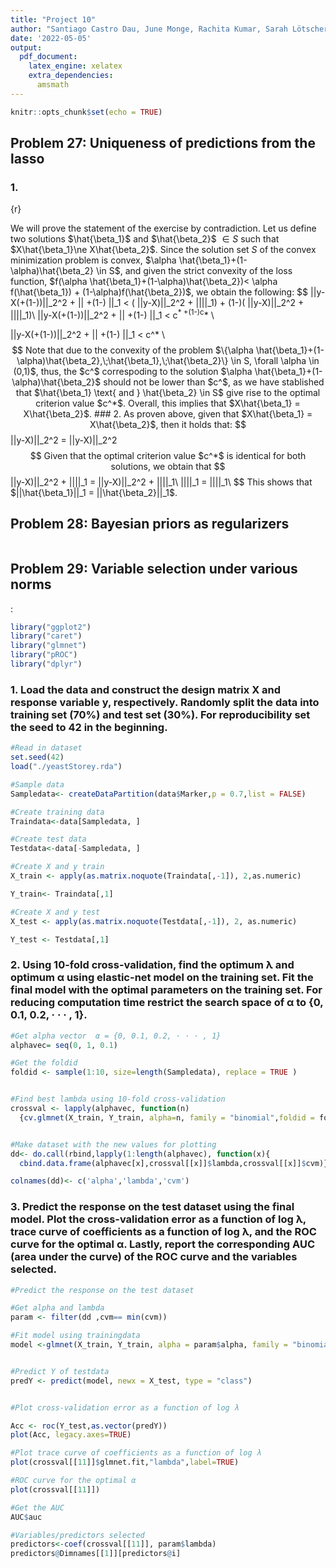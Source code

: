 ```yaml
---
title: "Project 10"
author: "Santiago Castro Dau, June Monge, Rachita Kumar, Sarah Lötscher"
date: '2022-05-05'
output: 
  pdf_document:
    latex_engine: xelatex
    extra_dependencies:
      amsmath
---
```


```r
knitr::opts_chunk$set(echo = TRUE)
```
## Problem 27: Uniqueness of predictions from the lasso 
###  1. 
{r}


We will prove the statement of the exercise by contradiction. Let us define two solutions $\hat{\beta_1}$ and $\hat{\beta_2}$ $\in S$ such that $X\hat{\beta_1}\ne X\hat{\beta_2}$. Since the solution set $S$ of the convex minimization problem is convex, $\alpha \hat{\beta_1}+(1-\alpha)\hat{\beta_2} \in S$, and given the strict convexity of the loss function, $f(\alpha \hat{\beta_1}+(1-\alpha)\hat{\beta_2})< \alpha f(\hat{\beta_1}) + (1-\alpha)f(\hat{\beta_2})$, we obtain the following:
$$
\frac{1}{2}||y-X(\alpha \hat{\beta_1}+(1-\alpha)\hat{\beta_2})||_2^2 + \lambda || \alpha \hat{\beta_1}+(1-\alpha)\hat{\beta_2} ||_1 < \alpha\left( \frac{1}{2}||y-X\hat{\beta_1})||_2^2 + \lambda ||\hat{\beta_1}||_1\right) + (1-\alpha)\left( \frac{1}{2}||y-X\hat{\beta_2})||_2^2 + \lambda ||\hat{\beta_2}||_1\right)\\
\frac{1}{2}||y-X(\alpha \hat{\beta_1}+(1-\alpha)\hat{\beta_2})||_2^2 + \lambda || \alpha \hat{\beta_1}+(1-\alpha)\hat{\beta_2} ||_1 < \alpha c^* +(1-\alpha)c^* \\

\frac{1}{2}||y-X(\alpha \hat{\beta_1}+(1-\alpha)\hat{\beta_2})||_2^2 + \lambda || \alpha \hat{\beta_1}+(1-\alpha)\hat{\beta_2} ||_1 < c^* \\
$$
Note that due to the convexity of the problem  $\{\alpha \hat{\beta_1}+(1-\alpha)\hat{\beta_2},\;\hat{\beta_1},\;\hat{\beta_2}\} \in S, \forall \alpha \in (0,1)$, thus, the $c^$ correspoding to the solution $\alpha \hat{\beta_1}+(1-\alpha)\hat{\beta_2}$ should not be lower than $c^$, as we have stablished that $\hat{\beta_1} \text{ and } \hat{\beta_2} \in S$ give rise to the optimal criterion value $c^*$.  Overall, this implies that $X\hat{\beta_1} = X\hat{\beta_2}$.
###  2.
As proven above, given that $X\hat{\beta_1} = X\hat{\beta_2}$, then it holds that:
$$
\frac{1}{2}||y-X\hat{\beta_1})||_2^2 = \frac{1}{2}||y-X\hat{\beta_2})||_2^2
$$
Given that the optimal criterion value $c^*$ is identical for both solutions, we obtain that
$$
\frac{1}{2}||y-X\hat{\beta_1})||_2^2 + \lambda ||\hat{\beta_1}||_1 = \frac{1}{2}||y-X\hat{\beta_1})||_2^2 + \lambda ||\hat{\beta_2}||_1\\
\lambda ||\hat{\beta_1}||_1 = \lambda ||\hat{\beta_2}||_1\\
$$
This shows that $||\hat{\beta_1}||_1 = ||\hat{\beta_2}||_1$.


## Problem 28: Bayesian priors as regularizers 

```r

```

## Problem 29: Variable selection under various norms
:

```r
library("ggplot2")
library("caret")
library("glmnet")
library("pROC")
library("dplyr")

```


### 1. Load the data and construct the design matrix X and response variable y, respectively. Randomly split the data into training set (70%) and test set (30%). For reproducibility set the seed to 42 in the beginning.

```r
#Read in dataset
set.seed(42)
load("./yeastStorey.rda")
```

```r
#Sample data
Sampledata<- createDataPartition(data$Marker,p = 0.7,list = FALSE)

#Create training data
Traindata<-data[Sampledata, ]

#Create test data
Testdata<-data[-Sampledata, ]

```


```r
#Create X and y train
X_train <- apply(as.matrix.noquote(Traindata[,-1]), 2,as.numeric)

Y_train<- Traindata[,1]

#Create X and y test
X_test <- apply(as.matrix.noquote(Testdata[,-1]), 2, as.numeric)

Y_test <- Testdata[,1]

```



### 2. Using 10-fold cross-validation, find the optimum λ and optimum α using elastic-net model on the training set. Fit the final model with the optimal parameters on the training set. For reducing computation time restrict the search space of α to {0, 0.1, 0.2, · · · , 1}.

```r
#Get alpha vector  α = {0, 0.1, 0.2, · · · , 1}
alphavec= seq(0, 1, 0.1)

```

```r

#Get the foldid
foldid <- sample(1:10, size=length(Sampledata), replace = TRUE )


#Find best lambda using 10-fold cross-validation
crossval <- lapply(alphavec, function(n)
  {cv.glmnet(X_train, Y_train, alpha=n, family = "binomial",foldid = foldid, type.measure="mse")})


#Make dataset with the new values for plotting
dd<- do.call(rbind,lapply(1:length(alphavec), function(x){
  cbind.data.frame(alphavec[x],crossval[[x]]$lambda,crossval[[x]]$cvm)}))

colnames(dd)<- c('alpha','lambda','cvm')

```


### 3. Predict the response on the test dataset using the final model. Plot the cross-validation error as a function of log λ, trace curve of coefficients as a function of log λ, and the ROC curve for the optimal α. Lastly, report the corresponding AUC (area under the curve) of the ROC curve and the variables selected.


```r
#Predict the response on the test dataset

#Get alpha and lambda
param <- filter(dd ,cvm== min(cvm))

#Fit model using trainingdata
model <-glmnet(X_train, Y_train, alpha = param$alpha, family = "binomial" ,lambda = param$lambda)


#Predict Y of testdata
predY <- predict(model, newx = X_test, type = "class")



```


```r
#Plot cross-validation error as a function of log λ

Acc <- roc(Y_test,as.vector(predY))
plot(Acc, legacy.axes=TRUE)
```


```r
#Plot trace curve of coefficients as a function of log λ
plot(crossval[[11]]$glmnet.fit,"lambda",label=TRUE)
```


```r
#ROC curve for the optimal α
plot(crossval[[11]])
```


```r
#Get the AUC
AUC$auc
```

```r
#Variables/predictors selected
predictors<-coef(crossval[[11]], param$lambda)
predictors@Dimnames[[1]][predictors@i]

```
